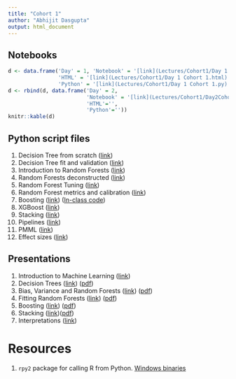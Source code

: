 ```yaml
---
title: "Cohort 1"
author: "Abhijit Dasgupta"
output: html_document
---
```


## Notebooks

```r
d <- data.frame('Day' = 1, 'Notebook' = '[link](Lectures/Cohort1/Day 1 Cohort 1.ipynb)',
                'HTML' = '[link](Lectures/Cohort1/Day 1 Cohort 1.html)',
                'Python' = '[link](Lectures/Cohort1/Day 1 Cohort 1.py)')
d <- rbind(d, data.frame('Day' = 2,
                         'Notebook' = '[link](Lectures/Cohort1/Day2Cohort1.ipynb)',
                         'HTML'='',
                         'Python'=''))
knitr::kable(d)
```

## Python script files

1. Decision Tree from scratch ([link](scripts/MyDT.py))
2. Decision Tree fit and validation ([link](scripts/DTImplementation.py))
3. Introduction to Random Forests ([link](scripts/RFIntro.py))
4. Random Forests deconstructed ([link](scripts/RFDeconstructed.py))
5. Random Forest Tuning ([link](scripts/RFTuning.py))
6. Random Forest metrics and calibration ([link](scripts/RFClassReg.py))
8. Boosting ([link](scripts/boosting.py)) ([In-class code](scripts/Cohort1Day6.py))
9. XGBoost ([link](scripts/xgboost.py))
7. Stacking ([link](scripts/stacking2.py))
10. Pipelines ([link](scripts/pipelines2.py))
11. PMML ([link](scripts/pmml.py))
12. Effect sizes ([link](scripts/effects.py))


## Presentations

1. Introduction to Machine Learning ([link](present/Session1B.pdf))
2. Decision Trees ([link](present/DTSlides.html)) ([pdf](present/DTSlides.pdf))
3. Bias, Variance and Random Forests ([link](present/BiasVariance.html)) ([pdf](present/BiasVariance.pdf))
4. Fitting Random Forests ([link](present/RFFit.html)) ([pdf](present/RFFit.pdf))
5. Boosting ([link](present/boost.html)) ([pdf](present/boost.pdf))
6. Stacking ([link](present/stacking.html))([pdf](present/stacking.pdf))
7. Interpretations ([link](http://webbedfeet.github.io/Dartmouth2))



# Resources

1. `rpy2` package for calling R from Python. [Windows binaries](http://www.lfd.uci.edu/~gohlke/pythonlibs/#rpy2)

